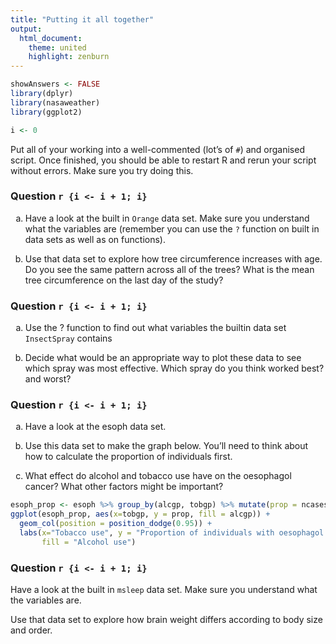 ```yaml
---
title: "Putting it all together"
output:
  html_document:
    theme: united
    highlight: zenburn
---
```


```r
showAnswers <- FALSE
library(dplyr)
library(nasaweather)
library(ggplot2)
```

```r
i <- 0
```

Put all of your working into a well-commented (lot's of `#`) and organised script. Once finished, you should be able to restart R and rerun your script without errors. Make sure you try doing this. 

### Question `r {i <- i + 1; i}`

a) Have a look at the built in `Orange` data set. Make sure you understand what the variables are (remember you can use the `?` function on built in data sets as well as on functions). 

b) Use that data set to explore how tree circumference increases with age. Do you see the same pattern across all of the trees? What is the mean tree circumference on the last day of the study?


### Question `r {i <- i + 1; i}`

a) Use the ? function to find out what variables the builtin data set `InsectSpray` contains

b) Decide what would be an appropriate way to plot these data to see which spray was most effective. Which spray do you think worked best? and worst?


### Question `r {i <- i + 1; i}`

a) Have a look at the esoph data set.

b) Use this data set to make the graph below. You'll need to think about how to calculate the proportion of individuals first. 

c) What effect do alcohol and tobacco use have on the oesophagol cancer? What other factors might be important?


```r
esoph_prop <- esoph %>% group_by(alcgp, tobgp) %>% mutate(prop = ncases/ncontrols) 
ggplot(esoph_prop, aes(x=tobgp, y = prop, fill = alcgp)) + 
  geom_col(position = position_dodge(0.95)) + 
  labs(x="Tobacco use", y = "Proportion of individuals with oesophagol cancer", 
       fill = "Alcohol use")
```


### Question `r {i <- i + 1; i}`

Have a look at the built in `msleep` data set. Make sure you understand what the variables are.

Use that data set to explore how brain weight differs according to body size and order.
